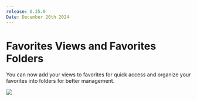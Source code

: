 ```yaml
---
release: 0.35.0
Date: December 20th 2024
---
```


# Favorites Views and Favorites Folders

You can now add your views to favorites for quick access and organize your favorites into folders for better management.

![](/images/releases/0.35/0.35-Favorites.png)